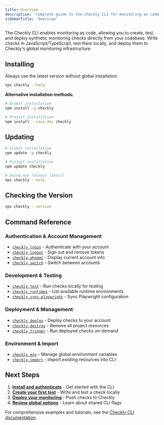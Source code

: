 ```yaml
---
title: Overview
description: 'Complete guide to the Checkly CLI for monitoring as code'
sidebarTitle: 'Overview'
---
```


The Checkly CLI enables monitoring as code, allowing you to create, test, and deploy synthetic monitoring checks directly from your codebase. Write checks in JavaScript/TypeScript, test them locally, and deploy them to Checkly's global monitoring infrastructure.

## Installing

Always use the latest version without global installation.

```bash Terminal
npx checkly --help
```

**Alternative installation methods:**
```bash  Terminal
# Global installation
npm install -g checkly

# Project installation
npm install --save-dev checkly
```

## Updating
```bash Terminal
# Global installation
npm update -g checkly

# Project installation
npm update checkly

# Using npx (always latest)
npx checkly --help
```

## Checking the Version
```bash Terminal
npx checkly --version
```

## Command Reference

### Authentication & Account Management
- [`checkly login`](/cli/checkly-login) - Authenticate with your account
- [`checkly logout`](/cli/checkly-logout) - Sign out and remove tokens  
- [`checkly whoami`](/cli/checkly-whoami) - Display current account info
- [`checkly switch`](/cli/checkly-switch) - Switch between accounts

### Development & Testing
- [`checkly test`](/cli/checkly-test) - Run checks locally for testing
- [`checkly runtimes`](/cli/runtimes) - List available runtime environments
- [`checkly sync-playwright`](/cli/checkly-sync-playwright) - Sync Playwright configuration

### Deployment & Management
- [`checkly deploy`](/cli/checkly-deploy) - Deploy checks to your account
- [`checkly destroy`](/cli/checkly-destroy) - Remove all project resources
- [`checkly trigger`](/cli/checkly-trigger) - Run deployed checks on-demand

### Environment & Import
- [`checkly env`](/cli/checkly-env) - Manage global environment variables
- [`checkly import`](/cli/checkly-import) - Import existing resources into CLI


## Next Steps

1. **[Install and authenticate](/cli/checkly-login)** - Get started with the CLI
2. **[Create your first test](/cli/checkly-test)** - Write and test a check locally
3. **[Deploy your monitoring](/cli/checkly-deploy)** - Push checks to Checkly
4. **[Review global options](/cli/global-options)** - Learn about shared CLI flags

For comprehensive examples and tutorials, see the [Checkly CLI documentation](https://www.checklyhq.com/cli/overview).

